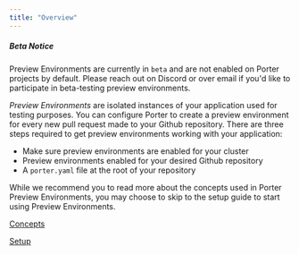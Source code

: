 ```yaml
---
title: "Overview"
---
```


##### Beta Notice

Preview Environments are currently in `beta` and are not enabled on Porter projects by default. Please reach out on Discord or over email if you'd like to participate in beta-testing preview environments.

_Preview Environments_ are isolated instances of your application used for testing purposes. You can configure Porter to create a preview environment for every new pull request made to your Github repository. There are three steps required to get preview environments working with your application:

* Make sure preview environments are enabled for your cluster
* Preview environments enabled for your desired Github repository
* A `porter.yaml` file at the root of your repository

While we recommend you to read more about the concepts used in Porter Preview Environments, you may choose to skip to the setup guide to start using Preview Environments.

[Concepts](/enterprise/preview-environments/concepts)

[Setup](/enterprise/preview-environments/setup)
